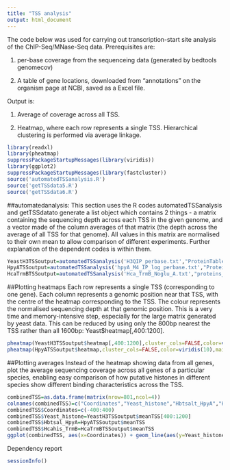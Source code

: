 ---
title: "TSS analysis"
output: html_document
---

The code below was used for carrying out transcription-start site analysis of the ChIP-Seq/MNase-Seq data.
Prerequisites are:

1. per-base coverage from the sequenceing data (generated by bedtools genomecov)

2. A table of gene locations, downloaded from "annotations" on the organism page at NCBI, saved as a Excel file.

Output is:

1. Average of coverage across all TSS.

2. Heatmap, where each row represents a single TSS. Hierarchical clustering is performed via average linkage.


```{r load_dependencies}
library(readxl)
library(pheatmap)
suppressPackageStartupMessages(library(viridis))
library(ggplot2)
suppressPackageStartupMessages(library(fastcluster))
source('automatedTSSanalysis.R')
source('getTSSdata5.R')
source('getTSSdata6.R')
```

##automatedanalysis:
This section uses the R codes automatedTSSanalysis and getTSSdatato generate a list object which contains 2 things - a matrix containing the sequencing depth across each TSS in the given genome, and a vector made of the column averages of that matrix (the depth across the average of all TSS for that genome). All values in this matrix are normalised to their own mean to allow comparison of different experiments. Further explanation of the dependent codes is within them.

``` {r generate_matrices}
YeastH3TSSoutput=automatedTSSanalysis('H3QIP_perbase.txt',"ProteinTable15_22535.xlsx",2)
HpyATSSoutput=automatedTSSanalysis('hpyA_M4_IP_log_perbase.txt',"ProteinTable1051_300503.xlsx",1)
HcaTrmBTSSoutput=automatedTSSanalysis('Hca_TrmB_Noglu_A.txt',"proteins_1912_171819.xlsx",1)
```

##Plotting heatmaps
Each row represents a single TSS (corresponding to one gene). Each column represents a genomic position near that TSS, with the centre of the heatmap corresponding to the TSS. The colour represents the normalised sequencing depth at that genomic position.
This is a very time and memory-intensive step, especially for the large matrix generated by yeast data. This can be reduced by using only the 800bp nearest the TSS rather than all 1600bp: Yeast$heatmap[,400:1200].

``` {r visualise_heatmaps}
pheatmap(YeastH3TSSoutput$heatmap[,400:1200],cluster_cols=FALSE,color=viridis(10),main="Yeast histone H3 TSS heatmap")
pheatmap(HpyATSSoutput$heatmap,cluster_cols=FALSE,color=viridis(10),main="Hbt sal hpyA TSS heatmap")
```


##Plotting averages
Instead of the heatmap showing data from all genes, plot the average sequencing coverage across all genes of a particular species, enabling easy comparison of how putative histones in different species show different binding characteristics across the TSS.

``` {r avgplots}
combinedTSS=as.data.frame(matrix(nrow=801,ncol=4))
colnames(combinedTSS)=c("Coordinates","Yeast_histone","Hbtsalt_HpyA","Hcahis_TrmB")
combinedTSS$Coordinates=c(-400:400)
combinedTSS$Yeast_histone=YeastH3TSSoutput$meanTSS[400:1200]
combinedTSS$Hbtsal_HpyA=HpyATSSoutput$meanTSS
combinedTSS$Hcahis_TrmB=HcaTrmBTSSoutput$meanTSS
ggplot(combinedTSS, aes(x=Coordinates)) + geom_line(aes(y=Yeast_histone,color = "red"),size=2) +geom_line(aes(y=Hbtsal_HpyA,color="blue"), size=2)+geom_line(aes(y=Hcahis_TrmB,color="palevioletred"), size=1.5)+ylab("Normalised coverage")+xlab("Distance from TSS")+theme(panel.background = element_blank(),panel.grid.major = element_line(size = 0.5, linetype = 'dotted',colour = "black"),panel.border = element_rect(colour = "black", fill=NA,))+ylim(0.5,1.25)+scale_color_identity(labels=colnames(combinedTSS[c(2,4,3)]),guide="legend")+ggtitle("Average binding across TSS - HpyA vs euk. hsitones vs halophilic TFs")
```

Dependency report
```{r session}
sessionInfo()
```

